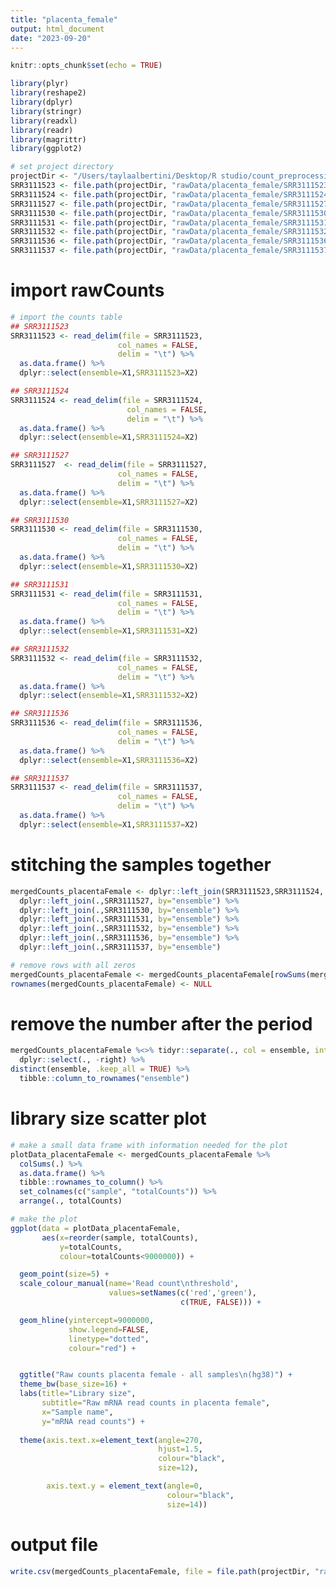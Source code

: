 ```yaml
---
title: "placenta_female"
output: html_document
date: "2023-09-20"
---
```


```r
knitr::opts_chunk$set(echo = TRUE)
```

```r
library(plyr)
library(reshape2)
library(dplyr)
library(stringr)
library(readxl)
library(readr)
library(magrittr)
library(ggplot2)

# set project directory
projectDir <- "/Users/taylaalbertini/Desktop/R studio/count_preprocessing"
SRR3111523 <- file.path(projectDir, "rawData/placenta_female/SRR3111523.tab")
SRR3111524 <- file.path(projectDir, "rawData/placenta_female/SRR3111524.tab")
SRR3111527 <- file.path(projectDir, "rawData/placenta_female/SRR3111527.tab")
SRR3111530 <- file.path(projectDir, "rawData/placenta_female/SRR3111530.tab")
SRR3111531 <- file.path(projectDir, "rawData/placenta_female/SRR3111531.tab")
SRR3111532 <- file.path(projectDir, "rawData/placenta_female/SRR3111532.tab")
SRR3111536 <- file.path(projectDir, "rawData/placenta_female/SRR3111536.tab")
SRR3111537 <- file.path(projectDir, "rawData/placenta_female/SRR3111537.tab")
```

# import rawCounts
```r
# import the counts table
## SRR3111523
SRR3111523 <- read_delim(file = SRR3111523,
                        col_names = FALSE,
                        delim = "\t") %>%
  as.data.frame() %>%
  dplyr::select(ensemble=X1,SRR3111523=X2)

## SRR3111524
SRR3111524 <- read_delim(file = SRR3111524,
                          col_names = FALSE,
                          delim = "\t") %>%
  as.data.frame() %>%
  dplyr::select(ensemble=X1,SRR3111524=X2)

## SRR3111527
SRR3111527  <- read_delim(file = SRR3111527,
                        col_names = FALSE,
                        delim = "\t") %>%
  as.data.frame() %>%
  dplyr::select(ensemble=X1,SRR3111527=X2)

## SRR3111530
SRR3111530 <- read_delim(file = SRR3111530,
                        col_names = FALSE,
                        delim = "\t") %>%
  as.data.frame() %>%
  dplyr::select(ensemble=X1,SRR3111530=X2)

## SRR3111531
SRR3111531 <- read_delim(file = SRR3111531,
                        col_names = FALSE,
                        delim = "\t") %>%
  as.data.frame() %>%
  dplyr::select(ensemble=X1,SRR3111531=X2)

## SRR3111532
SRR3111532 <- read_delim(file = SRR3111532,
                        col_names = FALSE,
                        delim = "\t") %>%
  as.data.frame() %>%
  dplyr::select(ensemble=X1,SRR3111532=X2)

## SRR3111536
SRR3111536 <- read_delim(file = SRR3111536,
                        col_names = FALSE,
                        delim = "\t") %>%
  as.data.frame() %>%
  dplyr::select(ensemble=X1,SRR3111536=X2)

## SRR3111537
SRR3111537 <- read_delim(file = SRR3111537,
                        col_names = FALSE,
                        delim = "\t") %>%
  as.data.frame() %>%
  dplyr::select(ensemble=X1,SRR3111537=X2)
```

# stitching the samples together
```r
mergedCounts_placentaFemale <- dplyr::left_join(SRR3111523,SRR3111524, by="ensemble") %>%
  dplyr::left_join(.,SRR3111527, by="ensemble") %>%
  dplyr::left_join(.,SRR3111530, by="ensemble") %>%
  dplyr::left_join(.,SRR3111531, by="ensemble") %>%
  dplyr::left_join(.,SRR3111532, by="ensemble") %>%
  dplyr::left_join(.,SRR3111536, by="ensemble") %>%
  dplyr::left_join(.,SRR3111537, by="ensemble") 

# remove rows with all zeros
mergedCounts_placentaFemale <- mergedCounts_placentaFemale[rowSums(mergedCounts_placentaFemale[,-1])>0,] 
rownames(mergedCounts_placentaFemale) <- NULL
```

# remove the number after the period
```r
mergedCounts_placentaFemale %<>% tidyr::separate(., col = ensemble, into = c("ensemble", "right")) %>%
  dplyr::select(., -right) %>%
distinct(ensemble, .keep_all = TRUE) %>%
  tibble::column_to_rownames("ensemble")
```

# library size scatter plot 
```r
# make a small data frame with information needed for the plot
plotData_placentaFemale <- mergedCounts_placentaFemale %>%
  colSums(.) %>%
  as.data.frame() %>%
  tibble::rownames_to_column() %>%
  set_colnames(c("sample", "totalCounts")) %>%
  arrange(., totalCounts)

# make the plot
ggplot(data = plotData_placentaFemale,
       aes(x=reorder(sample, totalCounts),
           y=totalCounts,
           colour=totalCounts<9000000)) +

  geom_point(size=5) +
  scale_colour_manual(name='Read count\nthreshold',
                      values=setNames(c('red','green'),
                                      c(TRUE, FALSE))) +

  geom_hline(yintercept=9000000,
             show.legend=FALSE,
             linetype="dotted",
             colour="red") +


  ggtitle("Raw counts placenta female - all samples\n(hg38)") +
  theme_bw(base_size=16) +
  labs(title="Library size",
       subtitle="Raw mRNA read counts in placenta female",
       x="Sample name",
       y="mRNA read counts") +
  
  theme(axis.text.x=element_text(angle=270,
                                 hjust=1.5,
                                 colour="black",
                                 size=12),

        axis.text.y = element_text(angle=0,
                                   colour="black",
                                   size=14))
```

# output file
```r
write.csv(mergedCounts_placentaFemale, file = file.path(projectDir, "rawData/combinedRaw/rawCounts_placentaFemale.csv"))
```